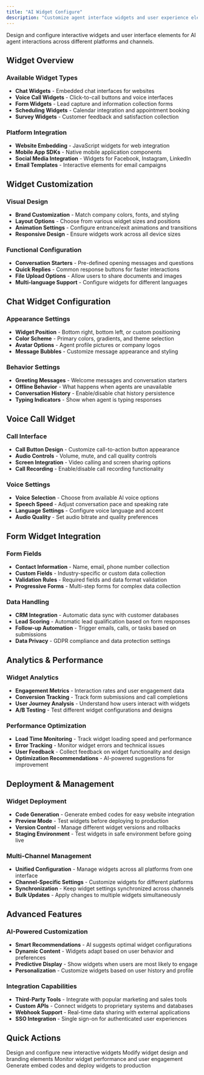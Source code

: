 ```yaml
---
title: "AI Widget Configure"
description: "Customize agent interface widgets and user experience elements"
---
```


Design and configure interactive widgets and user interface elements for AI agent interactions across different platforms and channels.

## Widget Overview

### Available Widget Types
- **Chat Widgets** - Embedded chat interfaces for websites
- **Voice Call Widgets** - Click-to-call buttons and voice interfaces
- **Form Widgets** - Lead capture and information collection forms
- **Scheduling Widgets** - Calendar integration and appointment booking
- **Survey Widgets** - Customer feedback and satisfaction collection

### Platform Integration
- **Website Embedding** - JavaScript widgets for web integration
- **Mobile App SDKs** - Native mobile application components
- **Social Media Integration** - Widgets for Facebook, Instagram, LinkedIn
- **Email Templates** - Interactive elements for email campaigns

## Widget Customization

### Visual Design
- **Brand Customization** - Match company colors, fonts, and styling
- **Layout Options** - Choose from various widget sizes and positions
- **Animation Settings** - Configure entrance/exit animations and transitions
- **Responsive Design** - Ensure widgets work across all device sizes

### Functional Configuration
- **Conversation Starters** - Pre-defined opening messages and questions
- **Quick Replies** - Common response buttons for faster interactions
- **File Upload Options** - Allow users to share documents and images
- **Multi-language Support** - Configure widgets for different languages

## Chat Widget Configuration

### Appearance Settings
- **Widget Position** - Bottom right, bottom left, or custom positioning
- **Color Scheme** - Primary colors, gradients, and theme selection
- **Avatar Options** - Agent profile pictures or company logos
- **Message Bubbles** - Customize message appearance and styling

### Behavior Settings
- **Greeting Messages** - Welcome messages and conversation starters
- **Offline Behavior** - What happens when agents are unavailable
- **Conversation History** - Enable/disable chat history persistence
- **Typing Indicators** - Show when agent is typing responses

## Voice Call Widget

### Call Interface
- **Call Button Design** - Customize call-to-action button appearance
- **Audio Controls** - Volume, mute, and call quality controls
- **Screen Integration** - Video calling and screen sharing options
- **Call Recording** - Enable/disable call recording functionality

### Voice Settings
- **Voice Selection** - Choose from available AI voice options
- **Speech Speed** - Adjust conversation pace and speaking rate
- **Language Settings** - Configure voice language and accent
- **Audio Quality** - Set audio bitrate and quality preferences

## Form Widget Integration

### Form Fields
- **Contact Information** - Name, email, phone number collection
- **Custom Fields** - Industry-specific or custom data collection
- **Validation Rules** - Required fields and data format validation
- **Progressive Forms** - Multi-step forms for complex data collection

### Data Handling
- **CRM Integration** - Automatic data sync with customer databases
- **Lead Scoring** - Automatic lead qualification based on form responses
- **Follow-up Automation** - Trigger emails, calls, or tasks based on submissions
- **Data Privacy** - GDPR compliance and data protection settings

## Analytics & Performance

### Widget Analytics
- **Engagement Metrics** - Interaction rates and user engagement data
- **Conversion Tracking** - Track form submissions and call completions
- **User Journey Analysis** - Understand how users interact with widgets
- **A/B Testing** - Test different widget configurations and designs

### Performance Optimization
- **Load Time Monitoring** - Track widget loading speed and performance
- **Error Tracking** - Monitor widget errors and technical issues
- **User Feedback** - Collect feedback on widget functionality and design
- **Optimization Recommendations** - AI-powered suggestions for improvement

## Deployment & Management

### Widget Deployment
- **Code Generation** - Generate embed codes for easy website integration
- **Preview Mode** - Test widgets before deploying to production
- **Version Control** - Manage different widget versions and rollbacks
- **Staging Environment** - Test widgets in safe environment before going live

### Multi-Channel Management
- **Unified Configuration** - Manage widgets across all platforms from one interface
- **Channel-Specific Settings** - Customize widgets for different platforms
- **Synchronization** - Keep widget settings synchronized across channels
- **Bulk Updates** - Apply changes to multiple widgets simultaneously

## Advanced Features

### AI-Powered Customization
- **Smart Recommendations** - AI suggests optimal widget configurations
- **Dynamic Content** - Widgets adapt based on user behavior and preferences
- **Predictive Display** - Show widgets when users are most likely to engage
- **Personalization** - Customize widgets based on user history and profile

### Integration Capabilities
- **Third-Party Tools** - Integrate with popular marketing and sales tools
- **Custom APIs** - Connect widgets to proprietary systems and databases
- **Webhook Support** - Real-time data sharing with external applications
- **SSO Integration** - Single sign-on for authenticated user experiences

## Quick Actions

<CardGroup cols={2}>
  <Card title="Create New Widget" icon="plus">
    Design and configure new interactive widgets
  </Card>
  <Card title="Customize Appearance" icon="palette">
    Modify widget design and branding elements
  </Card>
  <Card title="View Analytics" icon="chart-bar">
    Monitor widget performance and user engagement
  </Card>
  <Card title="Deploy Widget" icon="rocket">
    Generate embed codes and deploy widgets to production
  </Card>
</CardGroup> 